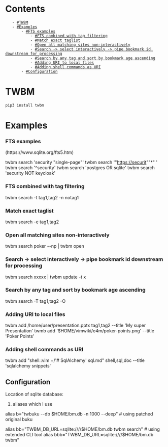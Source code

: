 = Contents =
    - [[#TWBM]]
    - [[#Examples]]
        - [[#FTS examples]]
            - [[#FTS combined with tag filtering]]
            - [[#Match exact taglist]]
            - [[#Open all matching sites non-interactively]]
            - [[#Search -> select interactively -> pipe bookmark id downstream for processing]]
            - [[#Search by any tag and sort by bookmark age ascending]]
            - [[#Adding URI to local files]]
            - [[#Adding shell commands as URI]]
        - [[#Configuration]]

= TWBM =
<code>
pip3 install twbm
</code>
= Examples =

===  FTS examples === 
(https://www.sqlite.org/fts5.htm) 

twbm search 'security "single-page"'
twbm search '"https://securit""*" '
twbm search '^security'
twbm search 'postgres OR sqlite'
twbm search 'security NOT keycloak'

=== FTS combined with tag filtering ===
twbm search -t tag1,tag2 -n notag1 <searchquery>

=== Match exact taglist ===
twbm search -e tag1,tag2

=== Open all matching sites non-interactively ===
twbm search poker --np | twbm open

===  Search -> select interactively -> pipe bookmark id downstream for processing ===
twbm search xxxxx | twbm update -t x

=== Search by any tag and sort by bookmark age ascending ===
twbm search -T tag1,tag2 -O

=== Adding URI to local files ===
twbm add /home/user/presentation.pptx tag1,tag2 --title 'My super Presentation'
twmb add '$HOME/vimwiki/e4m/poker-points.png' --title 'Poker Points'

=== Adding shell commands as URI ===
twbm add "shell::vim +/'# SqlAlchemy' sql.md" shell,sql,doc --title 'sqlalchemy snippets'

== Configuration ==

Location of sqlite database:

# aliases which I use
alias b="twbuku --db $HOME/bm.db -n 1000 --deep"  # using patched original buku

alias bb="TWBM_DB_URL=sqlite:////$HOME/bm.db twbm search"  # using extended CLI tool
alias bbb="TWBM_DB_URL=sqlite:////$HOME/bm.db twbm"

